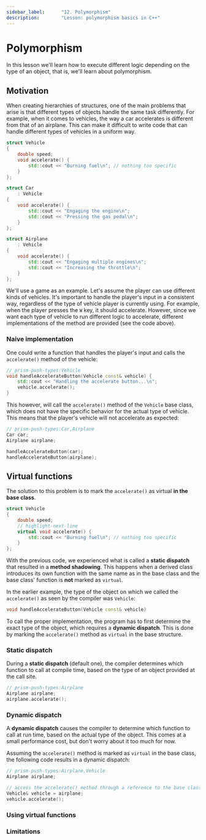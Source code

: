 ```yaml
---
sidebar_label:		"12. Polymorphism"
description:		"Lesson: polymorphism basics in C++"
---
```


# Polymorphism

In this lesson we'll learn how to execute different logic depending on the type of an object, that is, we'll learn about polymorphism.

## Motivation

When creating hierarchies of structures, one of the main problems that arise is that different types of objects handle the same task differently.
For example, when it comes to vehicles, the way a car accelerates is different from that of an airplane.
This can make it difficult to write code that can handle different types of vehicles in a uniform way.

```cpp title="🤔 Different logic for different types of vehicles"
struct Vehicle
{
	double speed;
	void accelerate() {
		std::cout << "Burning fuel\n"; // nothing too specific
	}
};

struct Car
	: Vehicle
{
	void accelerate() {
		std::cout << "Engaging the engine\n";
		std::cout << "Pressing the gas pedal\n";
	}
};

struct Airplane
	: Vehicle
{
	void accelerate() {
		std::cout << "Engaging multiple engines\n";
		std::cout << "Increasing the throttle\n";
	}
};
```

We'll use a game as an example. Let's assume the player can use different kinds of vehicles. It's important to handle the player's input
in a consistent way, regardless of the type of vehicle player is currently using. For example, when the player presses the `W` key,
it should accelerate. However, since we want each type of vehicle to run different logic to accelerate,
different implementations of the method are provided (see the code above).

### Naive implementation

<script src="https://asciinema.org/a/14.js" id="asciicast-14" async></script>

One could write a function that handles the player's input and calls the `accelerate()` method of the vehicle:

```cpp
// prism-push-types:Vehicle
void handleAccelerateButton(Vehicle const& vehicle) {
	std::cout << "Handling the accelerate button...\n";
	vehicle.accelerate();
}
```

This however, will call the `accelerate()` method of the `Vehicle` base class, which does not have the specific behavior
for the actual type of vehicle. This means that the player's vehicle will not accelerate as expected:

```cpp title="💢 Unexpected behavior"
// prism-push-types:Car,Airplane
Car car;
Airplane airplane;

handleAccelerateButton(car);
handleAccelerateButton(airplane);
```

## Virtual functions

The solution to this problem is to mark the `accelerate()` as virtual **in the base class**.

```cpp
struct Vehicle
{
	double speed;
	// highlight-next-line
	virtual void accelerate() {
		std::cout << "Burning fuel\n"; // nothing too specific
	}
};
```

With the previous code, we experienced what is called a **static dispatch** that resulted in a **method shadowing**.
This happens when a derived class introduces its own function with the same name as in the base class
and the base class' function is **not** marked as `virtual`.

In the earlier example, the type of the object on which we called the `accelerate()` as seen by the compiler was `Vehicle`:

```cpp
void handleAccelerateButton(Vehicle const& vehicle)
```

To call the proper implementation, the program has to first determine the exact type of the object, which requires a **dynamic dispatch**.
This is done by marking the `accelerate()` method as `virtual` in the base structure.

### Static dispatch

During a **static dispatch** (default one), the compiler determines which function to call at compile time, based on the type of an object
provided at the call site.

```cpp title="💡 Static dispatch"
// prism-push-types:Airplane
Airplane airplane;
airplane.accelerate();
```

### Dynamic dispatch

A **dynamic dispatch** causes the compiler to determine which function to call at run time, based on the actual type of the object.
This comes at a small performance cost, but don't worry about it too much for now.

Assuming the `accelerate()` method is marked as `virtual` in the base class, the following code results in a dynamic dispatch:

```cpp title="💡 Dynamic dispatch"
// prism-push-types:Airplane,Vehicle
Airplane airplane;

// access the accelerate() method through a reference to the base class
Vehicle& vehicle = airplane;
vehicle.accelerate();
```

### Using virtual functions

### Limitations
